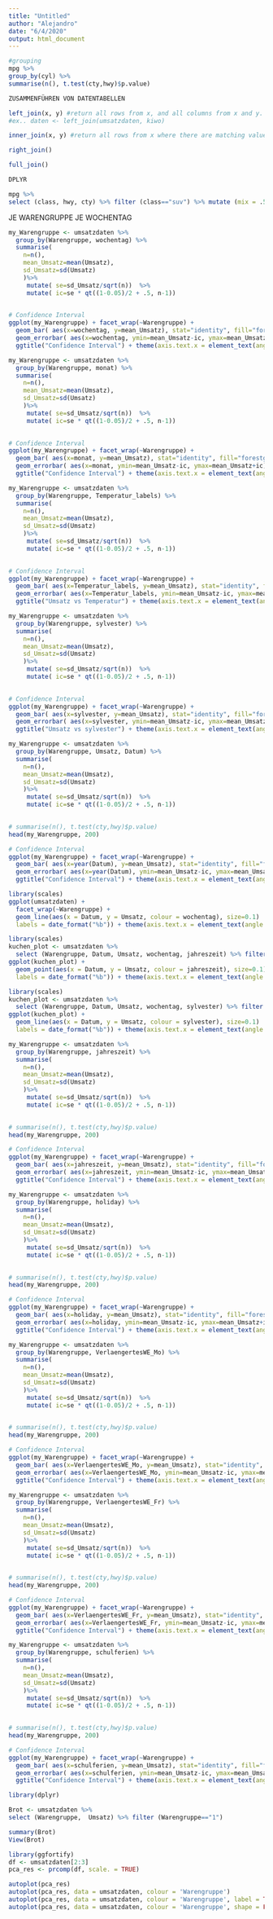 ```yaml
---
title: "Untitled"
author: "Alejandro"
date: "6/4/2020"
output: html_document
---
```

```r
#grouping
mpg %>%
group_by(cyl) %>%
summarise(n(), t.test(cty,hwy)$p.value)

ZUSAMMENFÜHREN VON DATENTABELLEN

left_join(x, y) #return all rows from x, and all columns from x and y. Rows in x with no match in y will have NA values in the new columns. If there are multiple matches between x and y, all combinations of the matches are returned. 
#ex.. daten <- left_join(umsatzdaten, kiwo)

inner_join(x, y) #return all rows from x where there are matching values in y, and all columns from x and y. If there are multiple matches between x and y, all combination of the matches are returned.

right_join()

full_join()

DPLYR

mpg %>%
select (class, hwy, cty) %>% filter (class=="suv") %>% mutate (mix = .5*hwy + .5*cty)


```
JE WARENGRUPPE JE WOCHENTAG
```r
my_Warengruppe <- umsatzdaten %>%
  group_by(Warengruppe, wochentag) %>%
  summarise(
    n=n(),
    mean_Umsatz=mean(Umsatz),
    sd_Umsatz=sd(Umsatz)
    )%>%
     mutate( se=sd_Umsatz/sqrt(n))  %>%
     mutate( ic=se * qt((1-0.05)/2 + .5, n-1))
  

# Confidence Interval
ggplot(my_Warengruppe) + facet_wrap(~Warengruppe) +
  geom_bar( aes(x=wochentag, y=mean_Umsatz), stat="identity", fill="forestgreen", alpha=0.5) +
  geom_errorbar( aes(x=wochentag, ymin=mean_Umsatz-ic, ymax=mean_Umsatz+ic), width=0.3, colour="orange", alpha=0.3, size=1.5) +
  ggtitle("Confidence Interval") + theme(axis.text.x = element_text(angle = 90, hjust = 1))
```

```r
my_Warengruppe <- umsatzdaten %>%
  group_by(Warengruppe, monat) %>%
  summarise(
    n=n(),
    mean_Umsatz=mean(Umsatz),
    sd_Umsatz=sd(Umsatz)
    )%>%
     mutate( se=sd_Umsatz/sqrt(n))  %>%
     mutate( ic=se * qt((1-0.05)/2 + .5, n-1))
  

# Confidence Interval
ggplot(my_Warengruppe) + facet_wrap(~Warengruppe) +
  geom_bar( aes(x=monat, y=mean_Umsatz), stat="identity", fill="forestgreen", alpha=0.5) +
  geom_errorbar( aes(x=monat, ymin=mean_Umsatz-ic, ymax=mean_Umsatz+ic), width=0.3, colour="orange", alpha=0.3, size=1.5) +
  ggtitle("Confidence Interval") + theme(axis.text.x = element_text(angle = 90, hjust = 1))
```
```r
my_Warengruppe <- umsatzdaten %>%
  group_by(Warengruppe, Temperatur_labels) %>%
  summarise(
    n=n(),
    mean_Umsatz=mean(Umsatz),
    sd_Umsatz=sd(Umsatz)
    )%>%
     mutate( se=sd_Umsatz/sqrt(n))  %>%
     mutate( ic=se * qt((1-0.05)/2 + .5, n-1))
  

# Confidence Interval
ggplot(my_Warengruppe) + facet_wrap(~Warengruppe) +
  geom_bar( aes(x=Temperatur_labels, y=mean_Umsatz), stat="identity", fill="forestgreen", alpha=0.5) +
  geom_errorbar( aes(x=Temperatur_labels, ymin=mean_Umsatz-ic, ymax=mean_Umsatz+ic), width=0.3, colour="orange", alpha=0.3, size=1.5) +
  ggtitle("Umsatz vs Temperatur") + theme(axis.text.x = element_text(angle = 90, hjust = 1))
```

```r
my_Warengruppe <- umsatzdaten %>%
  group_by(Warengruppe, sylvester) %>%
  summarise(
    n=n(),
    mean_Umsatz=mean(Umsatz),
    sd_Umsatz=sd(Umsatz)
    )%>%
     mutate( se=sd_Umsatz/sqrt(n))  %>%
     mutate( ic=se * qt((1-0.05)/2 + .5, n-1))
  

# Confidence Interval
ggplot(my_Warengruppe) + facet_wrap(~Warengruppe) +
  geom_bar( aes(x=sylvester, y=mean_Umsatz), stat="identity", fill="forestgreen", alpha=0.5) +
  geom_errorbar( aes(x=sylvester, ymin=mean_Umsatz-ic, ymax=mean_Umsatz+ic), width=0.3, colour="orange", alpha=0.3, size=1.5) +
  ggtitle("Umsatz vs sylvester") + theme(axis.text.x = element_text(angle = 90, hjust = 1))
```


```r
my_Warengruppe <- umsatzdaten %>%
  group_by(Warengruppe, Umsatz, Datum) %>%
  summarise(
    n=n(),
    mean_Umsatz=mean(Umsatz),
    sd_Umsatz=sd(Umsatz)
    )%>%
     mutate( se=sd_Umsatz/sqrt(n))  %>%
     mutate( ic=se * qt((1-0.05)/2 + .5, n-1))
  

# summarise(n(), t.test(cty,hwy)$p.value)
head(my_Warengruppe, 200)

# Confidence Interval
ggplot(my_Warengruppe) + facet_wrap(~Warengruppe) +
  geom_bar( aes(x=year(Datum), y=mean_Umsatz), stat="identity", fill="forestgreen", alpha=0.5) +
  geom_errorbar( aes(x=year(Datum), ymin=mean_Umsatz-ic, ymax=mean_Umsatz+ic), width=0.3, colour="orange", alpha=0.3, size=10) +
  ggtitle("Confidence Interval") + theme(axis.text.x = element_text(angle = 90, hjust = 1))
```

```r
library(scales)
ggplot(umsatzdaten) +
  facet_wrap(~Warengruppe) +
  geom_line(aes(x = Datum, y = Umsatz, colour = wochentag), size=0.1)  + scale_x_date(breaks = date_breaks("months"),
  labels = date_format("%b")) + theme(axis.text.x = element_text(angle = 90, size= 7, hjust = 1))
```

```r
library(scales)
kuchen_plot <- umsatzdaten %>%
  select (Warengruppe, Datum, Umsatz, wochentag, jahreszeit) %>% filter (Warengruppe=="2")
ggplot(kuchen_plot) +
  geom_point(aes(x = Datum, y = Umsatz, colour = jahreszeit), size=0.1)  + scale_x_date(breaks = date_breaks("months"),
  labels = date_format("%b")) + theme(axis.text.x = element_text(angle = 90, size= 7, hjust = 1)) 
```

```r
library(scales)
kuchen_plot <- umsatzdaten %>%
  select (Warengruppe, Datum, Umsatz, wochentag, sylvester) %>% filter (Warengruppe=="1")
ggplot(kuchen_plot) +
  geom_line(aes(x = Datum, y = Umsatz, colour = sylvester), size=0.1)  + scale_x_date(breaks = date_breaks("months"),
  labels = date_format("%b")) + theme(axis.text.x = element_text(angle = 90, size= 7, hjust = 1)) 
```


```r
my_Warengruppe <- umsatzdaten %>%
  group_by(Warengruppe, jahreszeit) %>%
  summarise(
    n=n(),
    mean_Umsatz=mean(Umsatz),
    sd_Umsatz=sd(Umsatz)
    )%>%
     mutate( se=sd_Umsatz/sqrt(n))  %>%
     mutate( ic=se * qt((1-0.05)/2 + .5, n-1))
  

# summarise(n(), t.test(cty,hwy)$p.value)
head(my_Warengruppe, 200)

# Confidence Interval
ggplot(my_Warengruppe) + facet_wrap(~Warengruppe) +
  geom_bar( aes(x=jahreszeit, y=mean_Umsatz), stat="identity", fill="forestgreen", alpha=0.5) +
  geom_errorbar( aes(x=jahreszeit, ymin=mean_Umsatz-ic, ymax=mean_Umsatz+ic), width=0.3, colour="orange", alpha=0.3, size=1.5) +
  ggtitle("Confidence Interval") + theme(axis.text.x = element_text(angle = 90, hjust = 1))
```
```r
my_Warengruppe <- umsatzdaten %>%
  group_by(Warengruppe, holiday) %>%
  summarise(
    n=n(),
    mean_Umsatz=mean(Umsatz),
    sd_Umsatz=sd(Umsatz)
    )%>%
     mutate( se=sd_Umsatz/sqrt(n))  %>%
     mutate( ic=se * qt((1-0.05)/2 + .5, n-1))
  

# summarise(n(), t.test(cty,hwy)$p.value)
head(my_Warengruppe, 200)

# Confidence Interval
ggplot(my_Warengruppe) + facet_wrap(~Warengruppe) +
  geom_bar( aes(x=holiday, y=mean_Umsatz), stat="identity", fill="forestgreen", alpha=0.5) +
  geom_errorbar( aes(x=holiday, ymin=mean_Umsatz-ic, ymax=mean_Umsatz+ic), width=0.3, colour="orange", alpha=0.3, size=1.5) +
  ggtitle("Confidence Interval") + theme(axis.text.x = element_text(angle = 90, hjust = 1))
```


```r
my_Warengruppe <- umsatzdaten %>%
  group_by(Warengruppe, VerlaengertesWE_Mo) %>%
  summarise(
    n=n(),
    mean_Umsatz=mean(Umsatz),
    sd_Umsatz=sd(Umsatz)
    )%>%
     mutate( se=sd_Umsatz/sqrt(n))  %>%
     mutate( ic=se * qt((1-0.05)/2 + .5, n-1))
  

# summarise(n(), t.test(cty,hwy)$p.value)
head(my_Warengruppe, 200)

# Confidence Interval
ggplot(my_Warengruppe) + facet_wrap(~Warengruppe) +
  geom_bar( aes(x=VerlaengertesWE_Mo, y=mean_Umsatz), stat="identity", fill="forestgreen", alpha=0.5) +
  geom_errorbar( aes(x=VerlaengertesWE_Mo, ymin=mean_Umsatz-ic, ymax=mean_Umsatz+ic), width=0.3, colour="orange", alpha=0.3, size=1.5) +
  ggtitle("Confidence Interval") + theme(axis.text.x = element_text(angle = 90, hjust = 1))
```

```r
my_Warengruppe <- umsatzdaten %>%
  group_by(Warengruppe, VerlaengertesWE_Fr) %>%
  summarise(
    n=n(),
    mean_Umsatz=mean(Umsatz),
    sd_Umsatz=sd(Umsatz)
    )%>%
     mutate( se=sd_Umsatz/sqrt(n))  %>%
     mutate( ic=se * qt((1-0.05)/2 + .5, n-1))
  

# summarise(n(), t.test(cty,hwy)$p.value)
head(my_Warengruppe, 200)

# Confidence Interval
ggplot(my_Warengruppe) + facet_wrap(~Warengruppe) +
  geom_bar( aes(x=VerlaengertesWE_Fr, y=mean_Umsatz), stat="identity", fill="forestgreen", alpha=0.5) +
  geom_errorbar( aes(x=VerlaengertesWE_Fr, ymin=mean_Umsatz-ic, ymax=mean_Umsatz+ic), width=0.3, colour="orange", alpha=0.3, size=1.5) +
  ggtitle("Confidence Interval") + theme(axis.text.x = element_text(angle = 90, hjust = 1))
```

```r
my_Warengruppe <- umsatzdaten %>%
  group_by(Warengruppe, schulferien) %>%
  summarise(
    n=n(),
    mean_Umsatz=mean(Umsatz),
    sd_Umsatz=sd(Umsatz)
    )%>%
     mutate( se=sd_Umsatz/sqrt(n))  %>%
     mutate( ic=se * qt((1-0.05)/2 + .5, n-1))
  

# summarise(n(), t.test(cty,hwy)$p.value)
head(my_Warengruppe, 200)

# Confidence Interval
ggplot(my_Warengruppe) + facet_wrap(~Warengruppe) +
  geom_bar( aes(x=schulferien, y=mean_Umsatz), stat="identity", fill="forestgreen", alpha=0.5) +
  geom_errorbar( aes(x=schulferien, ymin=mean_Umsatz-ic, ymax=mean_Umsatz+ic), width=0.3, colour="orange", alpha=0.3, size=1.5) +
  ggtitle("Confidence Interval") + theme(axis.text.x = element_text(angle = 90, hjust = 1))
```



```r
library(dplyr)

Brot <- umsatzdaten %>%
select (Warengruppe,  Umsatz) %>% filter (Warengruppe=="1") 

summary(Brot)
View(Brot)
```




```r
library(ggfortify)
df <- umsatzdaten[2:3]
pca_res <- prcomp(df, scale. = TRUE)

autoplot(pca_res)
autoplot(pca_res, data = umsatzdaten, colour = 'Warengruppe')
autoplot(pca_res, data = umsatzdaten, colour = 'Warengruppe', label = TRUE, label.size = 2)
autoplot(pca_res, data = umsatzdaten, colour = 'Warengruppe', shape = FALSE, label.size = 2)
```

